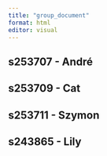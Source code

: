 ```yaml
---
title: "group_document"
format: html
editor: visual
---
```


## s253707 - André

## s253709 - Cat

## s253711 - Szymon

## **s243865 - Lily**
